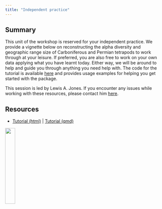 ```yaml
---
title: "Independent practice"
---
```


## Summary

This unit of the workshop is reserved for your independent practice. We provide a vignette below on reconstructing the alpha diversity and geographic range size of Carboniferous and Permian tetrapods to work through at your leisure. If preferred, you are also free to work on your own data applying what you have learnt today. Either way, we will be around to help and guide you through anything you need help with. The code for the tutorial is available [here](./materials/practice/tetrapod-biodiversity.qmd) and provides usage examples for helping you get started with the package.

This session is led by Lewis A. Jones. If you encounter any issues while working with these resources, please contact him [here](mailto:LewisA.Jones@outlook.com).

## Resources

-   [Tutorial (html)](./materials/practice/tetrapod-biodiversity.qmd) \| <a href="https://github.com/palaeoverse/workshop/blob/main/materials/practice/tetrapod-biodiversity.qmd">Tutorial (qmd)</a>

![](images/logo.png){fig-align="right" width="25%"}

